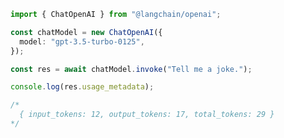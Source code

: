 ```typescript
import { ChatOpenAI } from "@langchain/openai";

const chatModel = new ChatOpenAI({
  model: "gpt-3.5-turbo-0125",
});

const res = await chatModel.invoke("Tell me a joke.");

console.log(res.usage_metadata);

/*
  { input_tokens: 12, output_tokens: 17, total_tokens: 29 }
*/
```